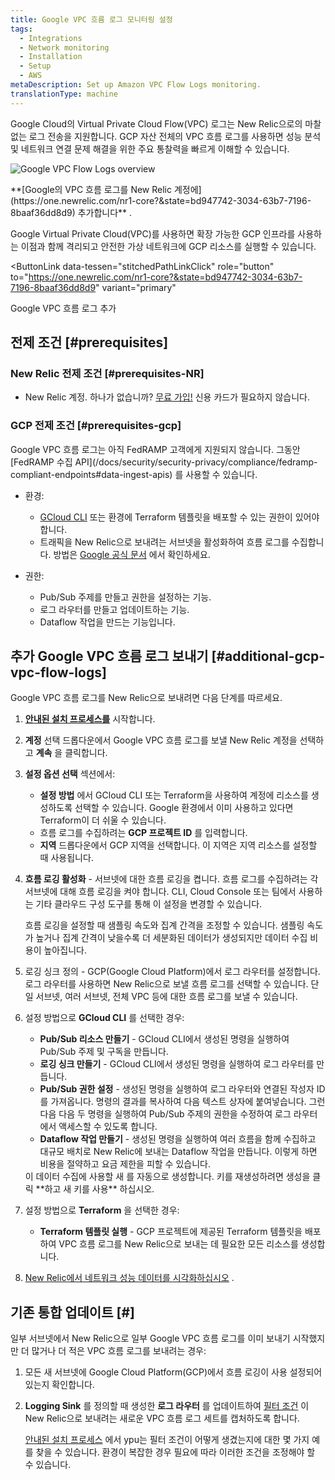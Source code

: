 ```yaml
---
title: Google VPC 흐름 로그 모니터링 설정
tags:
  - Integrations
  - Network monitoring
  - Installation
  - Setup
  - AWS
metaDescription: Set up Amazon VPC Flow Logs monitoring.
translationType: machine
---
```



Google Cloud의 Virtual Private Cloud Flow(VPC) 로그는 New Relic으로의 마찰 없는 로그 전송을 지원합니다. GCP 자산 전체의 VPC 흐름 로그를 사용하면 성능 분석 및 네트워크 연결 문제 해결을 위한 주요 통찰력을 빠르게 이해할 수 있습니다.

<img
  title="Google VPC Flow Logs overview"
  alt="Google VPC Flow Logs overview"
  src={networkCloudFlowLogsOverview}
/>

<figcaption>
  **[Google의 VPC 흐름 로그를 New Relic 계정에](https://one.newrelic.com/nr1-core?&state=bd947742-3034-63b7-7196-8baaf36dd8d9) 추가합니다** .
</figcaption>

Google Virtual Private Cloud(VPC)를 사용하면 확장 가능한 GCP 인프라를 사용하는 이점과 함께 격리되고 안전한 가상 네트워크에 GCP 리소스를 실행할 수 있습니다.

<ButtonLink
  data-tessen="stitchedPathLinkClick"
  role="button"
  to="https://one.newrelic.com/nr1-core?&state=bd947742-3034-63b7-7196-8baaf36dd8d9"
  variant="primary"
>
  Google VPC 흐름 로그 추가
</ButtonLink>

## 전제 조건 [#prerequisites]

### New Relic 전제 조건 [#prerequisites-NR]

* New Relic 계정. 하나가 없습니까? [무료 가입!](https://newrelic.com/signup) 신용 카드가 필요하지 않습니다.

### GCP 전제 조건 [#prerequisites-gcp]

<Callout variant="important">
  Google VPC 흐름 로그는 아직 FedRAMP 고객에게 지원되지 않습니다. 그동안 [FedRAMP 수집 API](/docs/security/security-privacy/compliance/fedramp-compliant-endpoints#data-ingest-apis) 를 사용할 수 있습니다.
</Callout>

* 환경:

  * [GCloud CLI](https://cloud.google.com/sdk/docs/install) 또는 환경에 Terraform 템플릿을 배포할 수 있는 권한이 있어야 합니다.
  * 트래픽을 New Relic으로 보내려는 서브넷을 활성화하여 흐름 로그를 수집합니다. 방법은 [Google 공식 문서](https://cloud.google.com/vpc/docs/using-flow-logs#enable-logging-existing) 에서 확인하세요.

* 권한:

  * Pub/Sub 주제를 만들고 권한을 설정하는 기능.
  * 로그 라우터를 만들고 업데이트하는 기능.
  * Dataflow 작업을 만드는 기능입니다.

## 추가 Google VPC 흐름 로그 보내기 [#additional-gcp-vpc-flow-logs]

Google VPC 흐름 로그를 New Relic으로 보내려면 다음 단계를 따르세요.

1. **[안내된 설치 프로세스를](https://one.newrelic.com/nr1-core?&state=bd947742-3034-63b7-7196-8baaf36dd8d9)** 시작합니다.

2. **계정** 선택 드롭다운에서 Google VPC 흐름 로그를 보낼 New Relic 계정을 선택하고 **계속** 을 클릭합니다.

3. **설정 옵션 선택** 섹션에서:

   * **설정 방법** 에서 GCloud CLI 또는 Terraform을 사용하여 계정에 리소스를 생성하도록 선택할 수 있습니다. Google 환경에서 이미 사용하고 있다면 Terraform이 더 쉬울 수 있습니다.
   * 흐름 로그를 수집하려는 **GCP 프로젝트 ID** 를 입력합니다.
   * **지역** 드롭다운에서 GCP 지역을 선택합니다. 이 지역은 지역 리소스를 설정할 때 사용됩니다.

4. **흐름 로깅 활성화** - 서브넷에 대한 흐름 로깅을 켭니다. 흐름 로그를 수집하려는 각 서브넷에 대해 흐름 로깅을 켜야 합니다. CLI, Cloud Console 또는 팀에서 사용하는 기타 클라우드 구성 도구를 통해 이 설정을 변경할 수 있습니다.

   <Callout variant="tip">
     흐름 로깅을 설정할 때 샘플링 속도와 집계 간격을 조정할 수 있습니다. 샘플링 속도가 높거나 집계 간격이 낮을수록 더 세분화된 데이터가 생성되지만 데이터 수집 비용이 높아집니다.
   </Callout>

5. 로깅 싱크 정의 - GCP(Google Cloud Platform)에서 로그 라우터를 설정합니다. 로그 라우터를 사용하면 New Relic으로 보낼 흐름 로그를 선택할 수 있습니다. 단일 서브넷, 여러 서브넷, 전체 VPC 등에 대한 흐름 로그를 보낼 수 있습니다.

6. 설정 방법으로 **GCloud CLI** 를 선택한 경우:

   * **Pub/Sub 리소스 만들기** - GCloud CLI에서 생성된 명령을 실행하여 Pub/Sub 주제 및 구독을 만듭니다.
   * **로깅 싱크 만들기** - GCloud CLI에서 생성된 명령을 실행하여 로그 라우터를 만듭니다.
   * **Pub/Sub 권한 설정** - 생성된 명령을 실행하여 로그 라우터와 연결된 작성자 ID를 가져옵니다. 명령의 결과를 복사하여 다음 텍스트 상자에 붙여넣습니다. 그런 다음 다음 두 명령을 실행하여 Pub/Sub 주제의 권한을 수정하여 로그 라우터에서 액세스할 수 있도록 합니다.
   * **Dataflow 작업 만들기** - 생성된 명령을 실행하여 여러 흐름을 함께 수집하고 대규모 배치로 New Relic에 보내는 Dataflow 작업을 만듭니다. 이렇게 하면 비용을 절약하고 요금 제한을 피할 수 있습니다.

   <Callout variant="tip">
     이 데이터 수집에 사용할 새 <LicenseKey/> 를 자동으로 생성합니다. 키를 재생성하려면 생성을 클릭 **하고 새 키를 사용** 하십시오.
   </Callout>

7. 설정 방법으로 **Terraform** 을 선택한 경우:

   * **Terraform 템플릿 실행** - GCP 프로젝트에 제공된 Terraform 템플릿을 배포하여 VPC 흐름 로그를 New Relic으로 보내는 데 필요한 모든 리소스를 생성합니다.

8. [New Relic에서 네트워크 성능 데이터를 시각화하십시오](/docs/network-performance-monitoring/monitoring-network-data/visualize-network-data) .

## 기존 통합 업데이트 \[#]

일부 서브넷에서 New Relic으로 일부 Google VPC 흐름 로그를 이미 보내기 시작했지만 더 많거나 더 적은 VPC 흐름 로그를 보내려는 경우:

1. 모든 새 서브넷에 Google Cloud Platform(GCP)에서 흐름 로깅이 사용 설정되어 있는지 확인합니다.

2. **Logging Sink** 를 정의할 때 생성한 **로그 라우터** 를 업데이트하여 [필터 조건](https://cloud.google.com/logging/docs/view/logging-query-language) 이 New Relic으로 보내려는 새로운 VPC 흐름 로그 세트를 캡처하도록 합니다.

   <Callout variant="tip">[안내된 설치 프로세스](https://one.newrelic.com/marketplace?duration=1800000&state=00731ead-620f-4a71-b1fa-b4fc6af24fca) 에서 ypu는 필터 조건이 어떻게 생겼는지에 대한 몇 가지 예를 찾을 수 있습니다. 환경이 복잡한 경우 필요에 따라 이러한 조건을 조정해야 할 수 있습니다.</Callout>

<InstallFeedback/>
